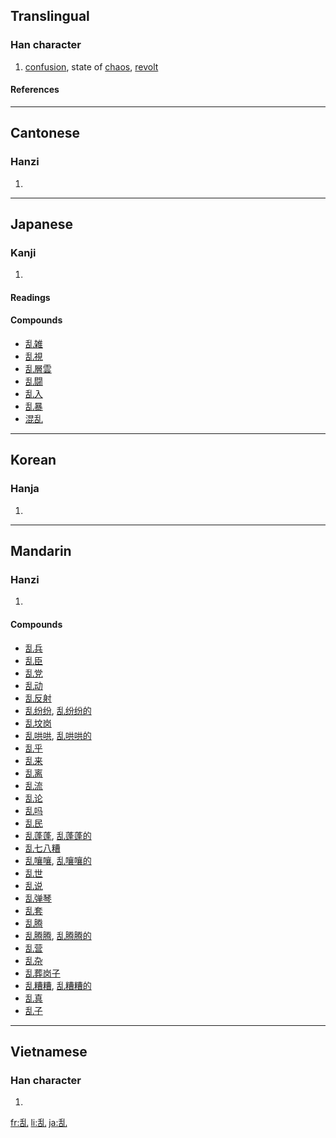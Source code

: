 {{see|亂}}<!-- may be replaced by zh-forms -->

==Translingual==
===Han character===
{{Han char|rn=5|rad=乙|as=06|sn=7|four=|canj=竹口山 (HRU)|ids=⿰[[舌]][[乚]]}}
# [[confusion]], state of [[chaos]], [[revolt]]

====References====
{{Han ref|kx=0084.150|dkj=00187|dj=0171.200|hdz=10053.170|uh=4E71|ud=20081}}

----

==Cantonese==
===Hanzi===
{{yue-hanzi|tra=亂|jyut=lyun6|y=lyun6}}
# {{defn|Cantonese}}

----

==Japanese==
===Kanji===
{{ja-kanji|grade=6|rs=乙06}}
# {{defn|Japanese}}

====Readings====
{{ja-readings|on=[[らん]] (ran), [[ろん]] (ron)|kun=[[みだれる]] (midareru), [[みだす]] (midasu), [[みだりに]] (midarini)}}

====Compounds====
*[[乱雑]]
*[[乱視]]
*[[乱層雲]]
*[[乱闘]]
*[[乱入]]
*[[乱暴]]
*[[混乱]]

----

==Korean==
===Hanja===
{{ko-hanja|hangeul=란|rv=ran|mr=ran}}
# {{defn|Korean}}

----

==Mandarin==
===Hanzi===
{{cmn-hanzi|tra=亂|pin=[[luàn]] ([[luan4]])|wg=luan<sup>4</sup>}}
# {{defn|Mandarin}}

====Compounds====
*[[乱兵]]
*[[乱臣]]
*[[乱党]]
*[[乱动]]
*[[乱反射]]
*[[乱纷纷]], [[乱纷纷的]]
*[[乱坟岗]]
*[[乱哄哄]], [[乱哄哄的]]
*[[乱乎]]
*[[乱来]]
*[[乱离]]
*[[乱流]]
*[[乱论]]
*[[乱吗]]
*[[乱民]]
*[[乱蓬蓬]], [[乱蓬蓬的]]
*[[乱七八糟]]
*[[乱嚷嚷]], [[乱嚷嚷的]]
*[[乱世]]
*[[乱说]]
*[[乱弹琴]]
*[[乱套]]
*[[乱腾]]
*[[乱腾腾]], [[乱腾腾的]]
*[[乱营]]
*[[乱杂]]
*[[乱葬岗子]]
*[[乱糟糟]], [[乱糟糟的]]
*[[乱真]]
*[[乱子]]

----

==Vietnamese==

===Han character===
{{vi-hantu|loạn}}
#{{defn|Vietnamese}}

[[fr:乱]]
[[li:乱]]
[[ja:乱]]